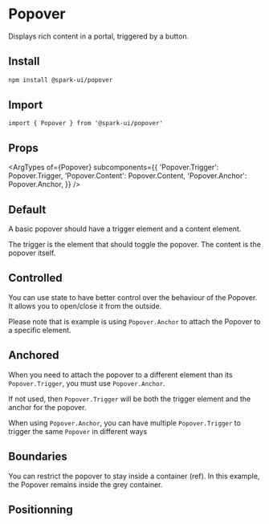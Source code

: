 


<Meta of={stories} />

# Popover

Displays rich content in a portal, triggered by a button.

## Install

```sh
npm install @spark-ui/popover
```

## Import

```tsx
import { Popover } from '@spark-ui/popover'
```

## Props

<ArgTypes
  of={Popover}
  subcomponents={{
    'Popover.Trigger': Popover.Trigger,
    'Popover.Content': Popover.Content,
    'Popover.Anchor': Popover.Anchor,
  }}
/>

## Default

A basic popover should have a trigger element and a content element.

The trigger is the element that should toggle the popover.
The content is the popover itself.

<Canvas of={stories.Default} />

## Controlled

You can use state to have better control over the behaviour of the Popover.
It allows you to open/close it from the outside.

Please note that is example is using `Popover.Anchor` to attach the Popover to a specific element.

<Canvas of={stories.Controlled} />

## Anchored

When you need to attach the popover to a different element than its `Popover.Trigger`, you must use `Popover.Anchor`.

If not used, then `Popover.Trigger` will be both the trigger element and the anchor for the popover.

When using `Popover.Anchor`, you can have multiple `Popover.Trigger` to trigger the same `Popover` in different ways

<Canvas of={stories.Anchored} />

## Boundaries

You can restrict the popover to stay inside a container (ref).
In this example, the Popover remains inside the grey container.

<Canvas of={stories.Boundaries} />

## Positionning

<Canvas of={stories.Positionning} />
